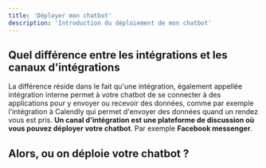 ```yaml
---
title: 'Déployer mon chatbot'
description: 'Introduction du déploiement de mon chatbot'
---
```

## Quel différence entre les intégrations et les **canaux d'intégrations**

La différence réside dans le fait qu'une intégration, également appellée intégration interne permet à votre chatbot de se connecter à des applications pour y envoyer ou recevoir des données, comme par exemple l'intégration à Calendly qui permet d'envoyer des données quand un rendez vous est pris. **Un canal d'intégration est une plateforme de discussion où vous pouvez déployer votre chatbot**. Par exemple **Facebook messenger**.

## Alors, ou on déploie votre chatbot ?

<CardGroup cols={3}>
  <Card
    title="Whatsapp Messenger"
    icon="Whatsapp"
    href="/canal d'intégrations/canal-whatsapp"
  >
   
  </Card>
  <Card
    title="Déploiement Multicanal"
    icon="messages"
    href="/canal d'intégrations/multicanal"
  >
    
  </Card>
   <Card
    title="Facebook Messenger"
    icon="facebook"
    href="/canal d'intégrations/canal-facebook"
  >
    
  </Card>
   <Card
    title="Déploiement sur mon site"
    icon="brackets-curly"
    href="/canal d'intégrations/canal-websites"
  >
    
  </Card>
     <Card
    title="Telegram"
    icon="telegram"
    href="/canal d'intégrations/canal-telegram"
  >
    
  </Card>
     <Card
    title="Instagram"
    icon="instagram"
    href="/canal d'intégrations/canal-instagram"
  >
    
  </Card>
</CardGroup>
